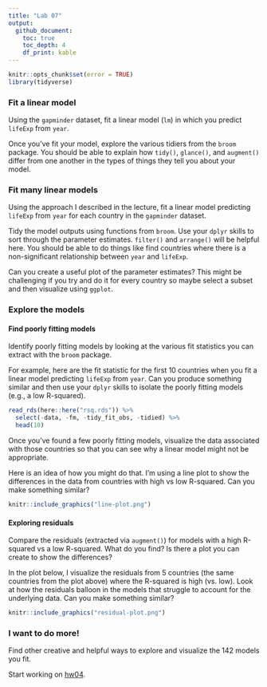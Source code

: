 ```yaml
---
title: "Lab 07"
output:
  github_document:
    toc: true
    toc_depth: 4
    df_print: kable
---
```


```r
knitr::opts_chunk$set(error = TRUE)
library(tidyverse)
```

### Fit a linear model

Using the `gapminder` dataset, fit a linear model (`lm`) in which you predict `lifeExp` from `year`. 

Once you've fit your model, explore the various tidiers from the `broom` package. You should be able to explain how  `tidy()`, `glance()`, and `augment()` differ from one another in the types of things they tell you about your model.  

### Fit many linear models

Using the approach I described in the lecture, fit a linear model predicting `lifeExp` from `year` for each country in the `gapminder` dataset.

Tidy the model outputs using functions from `broom`. Use your `dplyr` skills to sort through the parameter estimates. `filter()` and `arrange()` will be helpful here. You should be able to do things like find countries where there is a non-significant relationship between `year` and `lifeExp`.

Can you create a useful plot of the parameter estimates? This might be challenging if you try and do it for every country so maybe select a subset and then visualize using `ggplot`. 

### Explore the models

#### Find poorly fitting models

Identify poorly fitting models by looking at the various fit statistics you can extract with the `broom` package. 

For example, here are the fit statistic for the first 10 countries when you fit a linear model predicting `lifeExp` from `year`. Can you produce something similar and then use your `dplyr` skills to isolate the poorly fitting models (e.g., a low R-squared).  

```r
read_rds(here::here("rsq.rds")) %>% 
  select(-data, -fm, -tidy_fit_obs, -tidied) %>% 
  head(10) 
```

Once you've found a few poorly fitting models, visualize the data associated with those countries so that you can see why a linear model might not be appropriate. 

Here is an idea of how you might do that. I'm using a line plot to show the differences in the data from countries with high vs low R-squared. Can you make something similar?

```r
knitr::include_graphics("line-plot.png")
```

#### Exploring residuals

Compare the residuals (extracted via `augment()`) for models with a high R-squared vs a low R-squared. What do you find? Is there a plot you can create to show the differences?

In the plot below, I visualize the residuals from 5 countries (the same countries from the plot above) where the R-squared is high (vs. low). Look at how the residuals balloon in the models that struggle to account for the underlying data. Can you make something similar? 

```r
knitr::include_graphics("residual-plot.png")
```

### I want to do more!

Find other creative and helpful ways to explore and visualize the 142 models you fit. 

Start working on [hw04](hw04.md).



